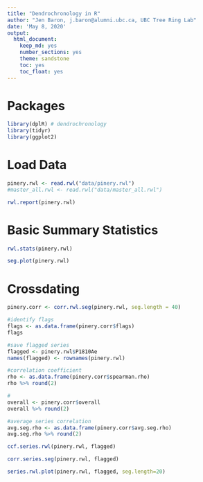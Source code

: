 ```yaml
---
title: "Dendrochronology in R"
author: "Jen Baron, j.baron@alumni.ubc.ca, UBC Tree Ring Lab"
date: 'May 8, 2020'
output:
  html_document:
    keep_md: yes
    number_sections: yes
    theme: sandstone
    toc: yes
    toc_float: yes
---
```


# Packages

```r
library(dplR) # dendrochronology
library(tidyr)
library(ggplot2)
```

# Load Data

```r
pinery.rwl <- read.rwl("data/pinery.rwl")
#master_all.rwl <- read.rwl("data/master_all.rwl")
```

```r
rwl.report(pinery.rwl)
```

# Basic Summary Statistics

```r
rwl.stats(pinery.rwl)
```

```r
seg.plot(pinery.rwl)
```

# Crossdating


```r
pinery.corr <- corr.rwl.seg(pinery.rwl, seg.length = 40)
```

```r
#identify flags
flags <- as.data.frame(pinery.corr$flags) 
flags

#save flagged series
flagged <- pinery.rwl$P1810Ae 
names(flagged) <- rownames(pinery.rwl)

#correlation coefficient
rho <- as.data.frame(pinery.corr$spearman.rho)
rho %>% round(2)

#
overall <- pinery.corr$overall
overall %>% round(2)

#average series correlation
avg.seg.rho <- as.data.frame(pinery.corr$avg.seg.rho)
avg.seg.rho %>% round(2)
```

```r
ccf.series.rwl(pinery.rwl, flagged)
```

```r
corr.series.seg(pinery.rwl, flagged)
```

```r
series.rwl.plot(pinery.rwl, flagged, seg.length=20)
```
